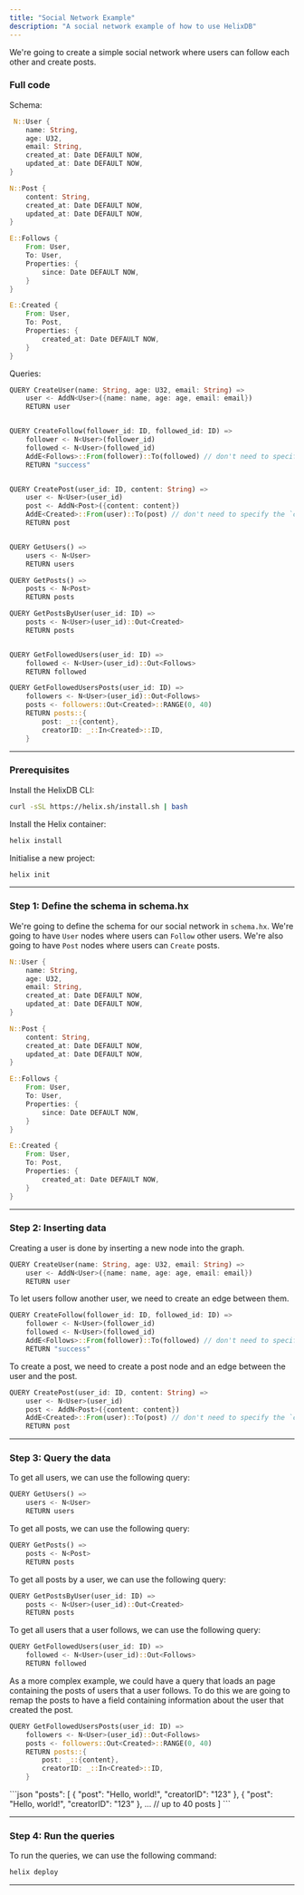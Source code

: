 ```yaml
---
title: "Social Network Example"
description: "A social network example of how to use HelixDB"
---
```


We're going to create a simple social network where users can follow each other and create posts.

### Full code

Schema:

```rust [expandable]
 N::User {
    name: String,
    age: U32,
    email: String,
    created_at: Date DEFAULT NOW,
    updated_at: Date DEFAULT NOW,
}

N::Post {
    content: String,
    created_at: Date DEFAULT NOW,
    updated_at: Date DEFAULT NOW,
}

E::Follows {
    From: User,
    To: User,
    Properties: {
        since: Date DEFAULT NOW,
    }
}

E::Created {
    From: User,
    To: Post,
    Properties: {
        created_at: Date DEFAULT NOW,
    }
}

```

Queries:

```rust [expandable]
QUERY CreateUser(name: String, age: U32, email: String) =>
    user <- AddN<User>({name: name, age: age, email: email})
    RETURN user


QUERY CreateFollow(follower_id: ID, followed_id: ID) =>
    follower <- N<User>(follower_id)
    followed <- N<User>(followed_id)
    AddE<Follows>::From(follower)::To(followed) // don't need to specify the `since` property because it has a default value
    RETURN "success"


QUERY CreatePost(user_id: ID, content: String) =>
    user <- N<User>(user_id)
    post <- AddN<Post>({content: content})
    AddE<Created>::From(user)::To(post) // don't need to specify the `created_at` property because it has a default value
    RETURN post


QUERY GetUsers() =>
    users <- N<User>
    RETURN users

QUERY GetPosts() =>
    posts <- N<Post>
    RETURN posts

QUERY GetPostsByUser(user_id: ID) =>
    posts <- N<User>(user_id)::Out<Created>
    RETURN posts


QUERY GetFollowedUsers(user_id: ID) =>
    followed <- N<User>(user_id)::Out<Follows>
    RETURN followed

QUERY GetFollowedUsersPosts(user_id: ID) =>
    followers <- N<User>(user_id)::Out<Follows>
    posts <- followers::Out<Created>::RANGE(0, 40)
    RETURN posts::{
        post: _::{content},
        creatorID: _::In<Created>::ID,
    }
```

---

### Prerequisites

Install the HelixDB CLI:

```bash
curl -sSL https://helix.sh/install.sh | bash
```

Install the Helix container:

```bash
helix install
```

Initialise a new project:

```bash
helix init
```

---

### Step 1: Define the schema in schema.hx

We're going to define the schema for our social network in `schema.hx`.
We're going to have `User` nodes where users can `Follow` other users.
We're also going to have `Post` nodes where users can `Create` posts.

```rust
N::User {
    name: String,
    age: U32,
    email: String,
    created_at: Date DEFAULT NOW,
    updated_at: Date DEFAULT NOW,
}

N::Post {
    content: String,
    created_at: Date DEFAULT NOW,
    updated_at: Date DEFAULT NOW,
}

E::Follows {
    From: User,
    To: User,
    Properties: {
        since: Date DEFAULT NOW,
    }
}

E::Created {
    From: User,
    To: Post,
    Properties: {
        created_at: Date DEFAULT NOW,
    }
}
```

---

### Step 2: Inserting data

Creating a user is done by inserting a new node into the graph.

```rust
QUERY CreateUser(name: String, age: U32, email: String) =>
    user <- AddN<User>({name: name, age: age, email: email})
    RETURN user
```

To let users follow another user, we need to create an edge between them.

```rust
QUERY CreateFollow(follower_id: ID, followed_id: ID) =>
    follower <- N<User>(follower_id)
    followed <- N<User>(followed_id)
    AddE<Follows>::From(follower)::To(followed) // don't need to specify the `since` property because it has a default value
    RETURN "success"
```

To create a post, we need to create a post node and an edge between the user and the post.

```rust
QUERY CreatePost(user_id: ID, content: String) =>
    user <- N<User>(user_id)
    post <- AddN<Post>({content: content})
    AddE<Created>::From(user)::To(post) // don't need to specify the `created_at` property because it has a default value
    RETURN post
```

---

### Step 3: Query the data

To get all users, we can use the following query:

```rust
QUERY GetUsers() =>
    users <- N<User>
    RETURN users
```

To get all posts, we can use the following query:

```rust
QUERY GetPosts() =>
    posts <- N<Post>
    RETURN posts
```

To get all posts by a user, we can use the following query:

```rust
QUERY GetPostsByUser(user_id: ID) =>
    posts <- N<User>(user_id)::Out<Created>
    RETURN posts
```

To get all users that a user follows, we can use the following query:

```rust
QUERY GetFollowedUsers(user_id: ID) =>
    followed <- N<User>(user_id)::Out<Follows>
    RETURN followed
```

As a more complex example,
we could have a query that loads an page containing the posts of users that a user follows.
To do this we are going to remap the posts to have a field containing information about the user that created the post.

```rust
QUERY GetFollowedUsersPosts(user_id: ID) =>
    followers <- N<User>(user_id)::Out<Follows>
    posts <- followers::Out<Created>::RANGE(0, 40)
    RETURN posts::{
        post: _::{content},
        creatorID: _::In<Created>::ID,
    }
```

<Accordion title="JSON output">
```json
"posts": [
    {
        "post": "Hello, world!",
        "creatorID": "123"
    },
    {
        "post": "Hello, world!",
        "creatorID": "123"
    },
    ... // up to 40 posts
]
```
</Accordion>

---

### Step 4: Run the queries

To run the queries, we can use the following command:

```bash
helix deploy
```

---
